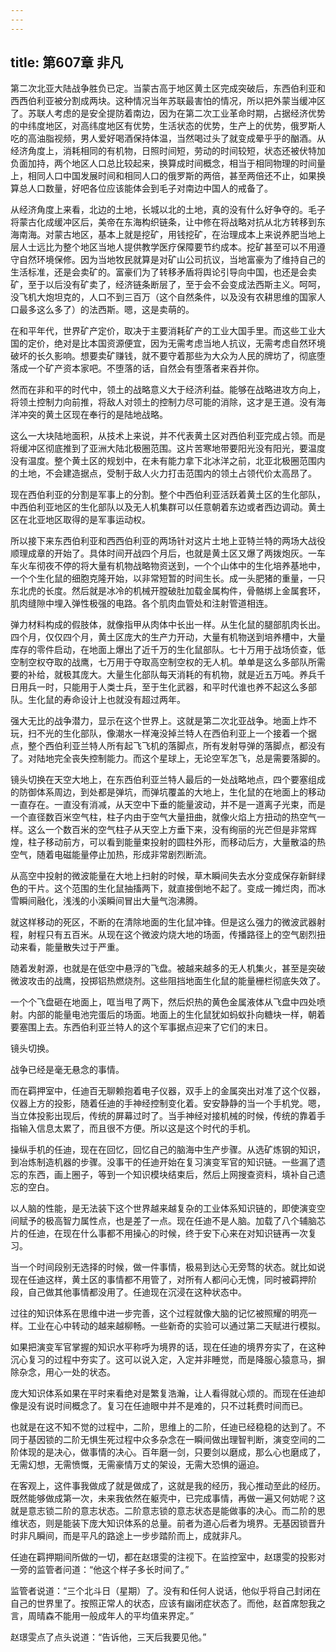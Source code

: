 ```yaml
---
---
---
```

title: 第607章 非凡
---



第二次北亚大陆战争胜负已定。当蒙古高于地区黄土区完成突破后，东西伯利亚和西西伯利亚被分割成两块。这种情况当年苏联最害怕的情况，所以把外蒙当缓冲区了。苏联人考虑的是安全提防着南边，因为在第二次工业革命时期，占据经济优势的中纬度地区，对高纬度地区有优势，生活状态的优势，生产上的优势，俄罗斯人吃的高油脂视频，男人爱好喝酒保持体温，当然喝过头了就变成晕乎乎的酗酒。从经济角度上，消耗相同的有机物，日照时间短，劳动的时间较短，状态还被伏特加负面加持，两个地区人口总比较起来，换算成时间概念，相当于相同物理的时间量上，相同人口中国发展时间和相同人口的俄罗斯的两倍，甚至两倍还不止，如果换算总人口数量，好吧各位应该能体会到毛子对南边中国人的戒备了。

从经济角度上来看，北边的土地，长城以北的土地，真的没有什么好争夺的。毛子将蒙古化成缓冲区后，美帝在东海构织链条，让中修在将战略对抗从北方转移到东海南海。对蒙古地区，基本上就是挖矿，用钱挖矿，在治理成本上来说养肥当地上层人士远比为整个地区当地人提供教学医疗保障要节约成本。挖矿甚至可以不用遵守自然环境保修。因为当地牧民就算是对矿山公司抗议，当地富豪为了维持自己的生活标准，还是会卖矿的。富豪们为了转移矛盾将舆论引导向中国，也还是会卖矿，至于以后没有矿卖了，经济链条断层了，至于会不会变成法西斯主义。呵呵，没飞机大炮坦克的，人口不到三百万（这个自然条件，以及没有农耕思维的国家人口最多这么多了）的法西斯。嗯，这是卖萌的。

在和平年代，世界矿产定价，取决于主要消耗矿产的工业大国手里。而这些工业大国的定价，绝对是比本国资源便宜，因为无需考虑当地人抗议，无需考虑自然环境破坏的长久影响。想要卖矿赚钱，就不要守着那些为大众为人民的牌坊了，彻底堕落成一个矿产资本家吧。不堕落的话，自然会有堕落者来吞并你。

然而在非和平的时代中，领土的战略意义大于经济利益。能够在战略进攻方向上，将领土控制力向前推，将敌人对领土的控制力尽可能的消除，这才是王道。没有海洋冲突的黄土区现在奉行的是陆地战略。

这么一大块陆地面积，从技术上来说，并不代表黄土区对西伯利亚完成占领。而是将缓冲区彻底推到了亚洲大陆北极圈范围。这片苦寒地带要阳光没有阳光，要温度没有温度。整个黄土区的规划中，在未有能力拿下北冰洋之前，北亚北极圈范围内的土地，不会建造据点，受制于敌人火力打击范围内的领土占领代价太高昂了。

现在西伯利亚的分割是军事上的分割。整个中西伯利亚活跃着黄土区的生化部队，中西伯利亚地区的生化部队以及无人机集群可以任意朝着东边或者西边调动。黄土区在北亚地区取得的是军事运动权。

所以接下来东西伯利亚和西西伯利亚的两场针对这片土地上亚特兰特的两场大战役顺理成章的开始了。具体时间开战四个月后，也就是黄土区又爆了两拨炮灰。一车车火车彻夜不停的将大量有机物战略物资送到，一个个山体中的生化培养基地中，一个个生化鼠的细胞克隆开始，以非常短暂的时间生长。成一头肥猪的重量，一只东北虎的长度。然后就是冰冷的机械开膛破肚加载金属构件，骨骼绑上金属套环，肌肉缝隙中埋入弹性极强的电路。各个肌肉血管处和注射管道相连。

弹力材料构成的假肢体，就像指甲从肉体中长出一样。从生化鼠的腿部肌肉长出。四个月，仅仅四个月，黄土区庞大的生产力开动，大量有机物送到培养槽中，大量库存的零件启动，在地面上爆出了近千万的生化鼠部队。七十万用于战场侦查，低空制空权夺取的战鹰，七万用于夺取高空制空权的无人机。单单是这么多部队所需要的补给，就极其庞大。大量生化部队每天消耗的有机物，就是近五万吨。养兵千日用兵一时，只能用于人类士兵，至于生化武器，和平时代谁也养不起这么多部队。生化鼠的寿命设计上也就没有超过两年。

强大无比的战争潜力，显示在这个世界上。这就是第二次北亚战争。地面上炸不玩，扫不光的生化部队，像潮水一样淹没掉兰特人在西伯利亚上一个接着一个据点，整个西伯利亚兰特人所有起飞飞机的落脚点，所有发射导弹的落脚点，都没有了。对陆地完全丧失控制能力。而这个星球上，无论空军怎飞，总是需要落脚的。

镜头切换在天空大地上，在东西伯利亚兰特人最后的一处战略地点，四个要塞组成的防御体系周边，到处都是弹坑，而弹坑覆盖的大地上，生化鼠的在地面上的移动一直存在。一直没有消减，从天空中下垂的能量波动，并不是一道离子光束，而是一个直径数百米空气柱，柱子内由于空气大量扭曲，就像火焰上方扭动的热空气一样。这么一个数百米的空气柱子从天空上方垂下来，没有绚丽的光芒但是非常辉煌，柱子移动前方，可以看到能量束投射的圆柱外形，而移动后方，大量散溢的热空气，随着电磁能量停止加热，形成非常剧烈断流。

从高空中投射的微波能量在大地上扫射的时候，草木瞬间失去水分变成保存新鲜绿色的干片。这个范围的生化鼠抽搐两下，就直接倒地不起了。变成一摊烂肉，而冰雪瞬间融化，浅浅的小溪瞬间冒出大量气泡沸腾。

就这样移动的死区，不断的在清除地面的生化鼠冲锋。但是这么强力的微波武器射程，射程只有五百米。从现在这个微波灼烧大地的场面，传播路径上的空气剧烈扭动来看，能量散失过于严重。

随着发射源，也就是在低空中悬浮的飞盘。被越来越多的无人机集火，甚至是突破微波攻击的战鹰，投掷铝热燃烧剂。这些阻挡地面生化鼠的能量栅栏彻底失效了。

一个个飞盘砸在地面上，哐当甩了两下，然后炽热的黄色金属液体从飞盘中四处喷射。内部的能量电池完蛋后的场面。地面上的生化鼠犹如蚂蚁扑向糖块一样，朝着要塞围上去。东西伯利亚兰特人的这个军事据点迎来了它们的末日。

镜头切换。

战争已经是毫无悬念的事情。

而在羁押室中，任迪百无聊赖抱着电子仪器，双手上的金属突出对准了这个仪器，仪器上方的投影，随着任迪的手神经控制变化着。安安静静的当一个手机党。嗯，当立体投影出现后，传统的屏幕过时了。当手神经对接机械的时候，传统的靠着手指输入信息太累了，而且很不方便。所以这是这个时代的手机。

操纵手机的任迪，现在在回忆，回忆自己的脑海中生产步骤。从选矿炼钢的知识，到冶炼制造机器的步骤。没事干的任迪开始在复习演变军官的知识链。一些漏了遗忘的东西，画上圈子，等到一个知识模块结束后，然后上网搜查资料，填补自己遗忘的空白。

以人脑的性能，是无法装下这个世界越来越复杂的工业体系知识链的，即使演变空间赋予的极高智力属性点，也是差了一点。现在任迪不是人脑。加载了八个辅脑芯片的任迪，在现在什么事都不用操心的时候，终于安下心来在对知识链再一次复习。

当一个时间段别无选择的时候，做一件事情，极易到达心无旁骛的状态。就比如说现在任迪这样，黄土区的事情都不用管了，对所有人都问心无愧，同时被羁押阶段，自己做其他事情都没用了。任迪现在沉浸在这种状态中。

过往的知识体系在思维中进一步完善，这个过程就像大脑的记忆被照耀的明亮一样。工业在心中转动的越来越柳畅。一些新奇的实验可以通过第二天赋进行模拟。

如果把演变军官掌握的知识水平称呼为境界的话，现在任迪的境界夯实了，在这种沉心复习的过程中夯实了。这可以说入定，入定并非睡觉，而是降服心猿意马，摒除杂念，用心一处的状态。

庞大知识体系如果在平时来看绝对是繁复浩瀚，让人看得就心烦的。而现在任迪却像是没有说时间概念了。复习在任迪眼中并不是难的，只不过耗费时间而已。

也就是在这不知不觉的过程中，二阶，思维上的二阶，任迪已经稳稳的达到了。不同于基因锁的二阶无惧生死过程中众多杂念在一瞬间做出理智判断，演变空间的二阶体现的是决心，做事情的决心。百年磨一剑，只要剑以磨成，那么心也磨成了，无需幻想，无需愤慨，无需豪情万丈的架设，无需大恐惧的逼迫。

在客观上，这件事我做成了就是做成了，这就是我的经历，我心推动至此的经历。既然能够做成第一次，未来我依然在躯壳中，已完成事情，再做一遍又何妨呢？这就是意志锁二阶的意志状态。二阶意志锁的意志状态是能做事的决心。而二阶的思维状态，则是能装下庞大知识体系的总量。前者为道心后者为境界。无基因锁晋升时非凡瞬间，而是平凡的路途上一步步踏阶而上，成就非凡。

任迪在羁押期间所做的一切，都在赵璟雯的注视下。在监控室中，赵璟雯的投影对一旁的监管者问道：“他这个样子多长时间了。”

监管者说道：“三个北斗日（星期）了。没有和任何人说话，他似乎将自己封闭在自己的世界里了。按照正常人的状态，应该有幽闭症状态了。而他，赵首席恕我之言，周晴森不能用一般成年人的平均值来界定。”

赵璟雯点了点头说道：“告诉他，三天后我要见他。”